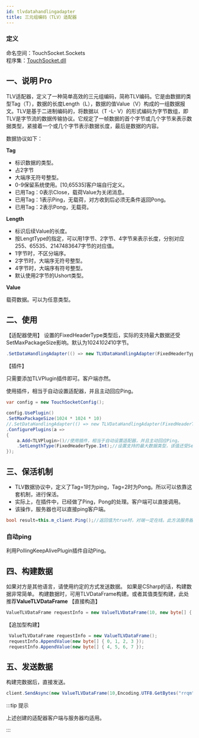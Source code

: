 ```yaml
---
id: tlvdatahandlingadapter
title: 三元组编码（TLV）适配器
---
```


### 定义

命名空间：TouchSocket.Sockets <br/>
程序集：[TouchSocket.dll](https://www.nuget.org/packages/TouchSocket)

## 一、说明 <Tag>Pro</Tag>

TLV适配器，定义了一种简单高效的三元组编码，简称TLV编码。它是由数据的类型Tag（T），数据的长度Length（L），数据的值Value（V）构成的一组数据报文。TLV是基于二进制编码的，将数据以（T -L- V）的形式编码为字节数组，即TLV是字节流的数据传输协议。它规定了一帧数据的首个字节或几个字节来表示数据类型，紧接着一个或几个字节表示数据长度，最后是数据的内容。

数据协议如下：

**Tag**

- 标识数据的类型。
- 占2字节
- 大端序无符号整型。
- 0-9保留系统使用。\[10,65535]客户端自行定义。
- 已用Tag：0表示Close，载荷Value为关闭消息。
- 已用Tag：1表示Ping，无载荷，对方收到后必须无条件返回Pong。
- 已用Tag：2表示Pong，无载荷。

**Length**

- 标识后续Value的长度。
- 按LengtType的指定，可以用1字节、2字节、4字节来表示长度，分别对应255、65535、2147483647字节的对应值。
- 1字节时，不区分端序。
- 2字节时，大端序无符号整型。
- 4字节时，大端序有符号整型。
- 默认使用2字节的Ushort类型。

**Value**

载荷数据。可以为任意类型。

## 二、使用

【适配器使用】
设置的FixedHeaderType类型后，实际的支持最大数据还受SetMaxPackageSize影响。默认为1024*1024*10字节。

```csharp showLineNumbers
.SetDataHandlingAdapter(() => new TLVDataHandlingAdapter(FixedHeaderType.Int, verifyFunc: null))//如果使用TLVPlugin插件，此步骤可省略。
```

【插件】

只需要添加TLVPlugin插件即可。客户端亦然。

使用插件，相当于自动设置适配器，并且主动回应Ping。

```csharp showLineNumbers
var config = new TouchSocketConfig();

config.UsePlugin()
.SetMaxPackageSize(1024 * 1024 * 10)
//.SetDataHandlingAdapter(() => new TLVDataHandlingAdapter(FixedHeaderType.Int, verifyFunc: null))//如果使用TLVPlugin插件，此步骤可省略。
.ConfigurePlugins(a =>
{
    a.Add<TLVPlugin>()//使用插件，相当于自动设置适配器，并且主动回应Ping。
    .SetLengthType(FixedHeaderType.Int);//设置支持的最大数据类型，该值还受SetMaxPackageSize影响。
});
```


## 三、保活机制

- TLV数据协议中，定义了Tag=1时为ping，Tag=2时为Pong。所以可以依靠这套机制，进行保活。
- 实际上，在插件中，已经做了Ping，Pong的处理。客户端可以直接调用。
- 该操作，服务器也可以直接ping客户端。

```csharp showLineNumbers
bool result=this.m_client.Ping();//返回值为true时，对端一定在线。此方法服务器也可以主动ping客户端。
```


### 自动ping

利用PollingKeepAlivePlugin插件自动Ping。


## 四、构建数据

如果对方是其他语言，请使用约定的方式发送数据。
如果是CSharp的话，构建数据非常简单。
构建数据时，可用TLVDataFrame构建。或者其值类型构建，此处推荐**ValueTLVDataFrame**
【直接构造】

```csharp showLineNumbers
ValueTLVDataFrame requestInfo = new ValueTLVDataFrame(10, new byte[] { 0, 1, 2, 3 });
```

【追加型构建】

```csharp showLineNumbers
 ValueTLVDataFrame requestInfo = new ValueTLVDataFrame();
 requestInfo.AppendValue(new byte[] { 0, 1, 2, 3 });
 requestInfo.AppendValue(new byte[] { 4, 5, 6, 7 });
```


## 五、发送数据

构建完数据后，直接发送。

```csharp showLineNumbers
client.SendAsync(new ValueTLVDataFrame(10,Encoding.UTF8.GetBytes("rrqm")));//推荐写法，如果使用自己Build，则需要明确指出FixedHeaderType的值。
```

:::tip 提示

上述创建的适配器客户端与服务器均适用。

:::  
